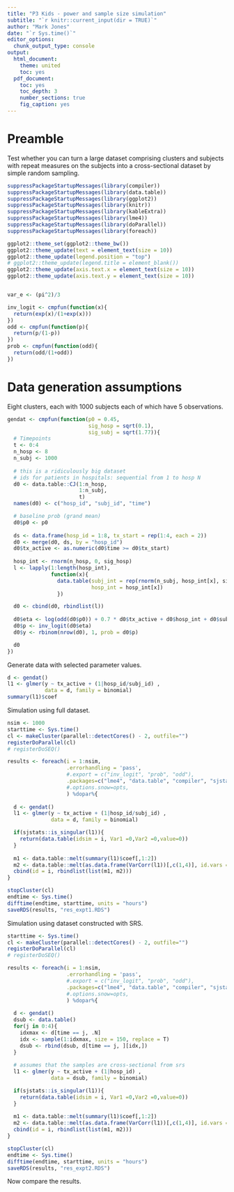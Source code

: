 ```yaml
---
title: "P3 Kids - power and sample size simulation"
subtitle: "`r knitr::current_input(dir = TRUE)`"
author: "Mark Jones"
date: "`r Sys.time()`"
editor_options:
  chunk_output_type: console
output:
  html_document:
    theme: united
    toc: yes
  pdf_document:
    toc: yes
    toc_depth: 3
    number_sections: true
    fig_caption: yes
---
```



# Preamble

Test whether you can turn a large dataset comprising clusters and subjects with repeat measures on the subjects into a cross-sectional dataset by simple random sampling.


```r
suppressPackageStartupMessages(library(compiler))
suppressPackageStartupMessages(library(data.table))
suppressPackageStartupMessages(library(ggplot2))
suppressPackageStartupMessages(library(knitr))
suppressPackageStartupMessages(library(kableExtra))
suppressPackageStartupMessages(library(lme4))
suppressPackageStartupMessages(library(doParallel))
suppressPackageStartupMessages(library(foreach))

ggplot2::theme_set(ggplot2::theme_bw())
ggplot2::theme_update(text = element_text(size = 10))
ggplot2::theme_update(legend.position = "top")
# ggplot2::theme_update(legend.title = element_blank())
ggplot2::theme_update(axis.text.x = element_text(size = 10))
ggplot2::theme_update(axis.text.y = element_text(size = 10))


var_e <- (pi^2)/3

inv_logit <- cmpfun(function(x){
  return(exp(x)/(1+exp(x)))
})
odd <- cmpfun(function(p){
  return(p/(1-p))
})
prob <- cmpfun(function(odd){
  return(odd/(1+odd))
})

```


# Data generation assumptions

Eight clusters, each with 1000 subjects each of which have 5 observations.


```r
gendat <- cmpfun(function(p0 = 0.45, 
                          sig_hosp = sqrt(0.1),
                          sig_subj = sqrt(1.77)){
  # Timepoints
  t <- 0:4
  n_hosp <- 8
  n_subj <- 1000
  
  # this is a ridiculously big dataset
  # ids for patients in hospitals: sequential from 1 to hosp N
  d0 <- data.table::CJ(1:n_hosp,
                       1:n_subj,
                       t)
  names(d0) <- c("hosp_id", "subj_id", "time")

  # baseline prob (grand mean)
  d0$p0 <- p0
  
  ds <- data.frame(hosp_id = 1:8, tx_start = rep(1:4, each = 2))
  d0 <- merge(d0, ds, by = "hosp_id")
  d0$tx_active <- as.numeric(d0$time >= d0$tx_start)
  
  hosp_int <- rnorm(n_hosp, 0, sig_hosp)
  l <- lapply(1:length(hosp_int), 
              function(x){ 
                data.table(subj_int = rep(rnorm(n_subj, hosp_int[x], sig_subj), each = length(t)),
                           hosp_int = hosp_int[x])
                })

  d0 <- cbind(d0, rbindlist(l))
  
  d0$eta <- log(odd(d0$p0)) + 0.7 * d0$tx_active + d0$hosp_int + d0$subj_int
  d0$p <- inv_logit(d0$eta)
  d0$y <- rbinom(nrow(d0), 1, prob = d0$p)

  d0
})

```

Generate data with selected parameter values. 

```r
d <- gendat()
l1 <- glmer(y ~ tx_active + (1|hosp_id/subj_id) , 
            data = d, family = binomial)
summary(l1)$coef
```

Simulation using full dataset.

```r
nsim <- 1000
starttime <- Sys.time()
cl <- makeCluster(parallel::detectCores() - 2, outfile="")
registerDoParallel(cl)
# registerDoSEQ()

results <- foreach(i = 1:nsim,
                   .errorhandling = 'pass',
                   #.export = c("inv_logit", "prob", "odd"),
                   .packages=c("lme4", "data.table", "compiler", "sjstats")
                   #.options.snow=opts,
                   ) %dopar%{
 
  d <- gendat()
  l1 <- glmer(y ~ tx_active + (1|hosp_id/subj_id) , 
              data = d, family = binomial)

  if(sjstats::is_singular(l1)){
    return(data.table(idsim = i, Var1 =0,Var2 =0,value=0))
  }
  
  m1 <- data.table::melt(summary(l1)$coef[,1:2])
  m2 <- data.table::melt(as.data.frame(VarCorr(l1))[,c(1,4)], id.vars = "grp" )
  cbind(id = i, rbindlist(list(m1, m2)))
}

stopCluster(cl)
endtime <- Sys.time()
difftime(endtime, starttime, units = "hours")
saveRDS(results, "res_expt1.RDS")
```

Simulation using dataset constructed with SRS.

```r
starttime <- Sys.time()
cl <- makeCluster(parallel::detectCores() - 2, outfile="")
registerDoParallel(cl)
# registerDoSEQ()

results <- foreach(i = 1:nsim,
                   .errorhandling = 'pass',
                   #.export = c("inv_logit", "prob", "odd"),
                   .packages=c("lme4", "data.table", "compiler", "sjstats")
                   #.options.snow=opts,
                   ) %dopar%{
 
  d <- gendat()
  dsub <- data.table()
  for(j in 0:4){
    idxmax <- d[time == j, .N]
    idx <- sample(1:idxmax, size = 150, replace = T)
    dsub <- rbind(dsub, d[time == j, ][idx,])
  }
  
  # assumes that the samples are cross-sectional from srs
  l1 <- glmer(y ~ tx_active + (1|hosp_id) , 
              data = dsub, family = binomial)

  if(sjstats::is_singular(l1)){
    return(data.table(idsim = i, Var1 =0,Var2 =0,value=0))
  }
  
  m1 <- data.table::melt(summary(l1)$coef[,1:2])
  m2 <- data.table::melt(as.data.frame(VarCorr(l1))[,c(1,4)], id.vars = "grp" )
  cbind(id = i, rbindlist(list(m1, m2)))
}

stopCluster(cl)
endtime <- Sys.time()
difftime(endtime, starttime, units = "hours")
saveRDS(results, "res_expt2.RDS")
```

Now compare the results.